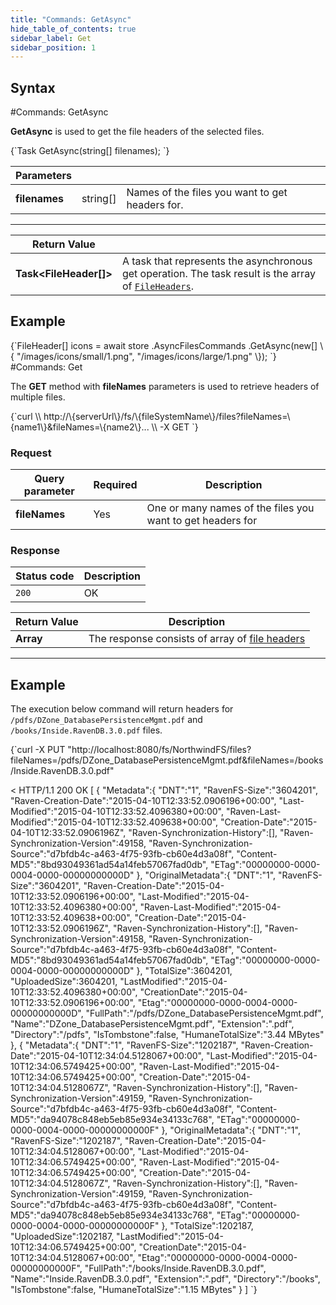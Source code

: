 ```yaml
---
title: "Commands: GetAsync"
hide_table_of_contents: true
sidebar_label: Get
sidebar_position: 1
---
```





## Syntax
<LanguageSwitcher supportedLanguages={supportedLanguages} />
<LanguageContent language="csharp">
#Commands: GetAsync

**GetAsync** is used to get the file headers of the selected files.



<TabItem value="get_1" label="get_1">
<CodeBlock language="csharp">
{`Task<FileHeader[]> GetAsync(string[] filenames);
`}
</CodeBlock>
</TabItem>

| Parameters | | |
| ------------- | ------------- | ----- |
| **filenames** | string[] | Names of the files you want to get headers for. |

---

| Return Value | |
| ------------- | ------------- |
| **Task&lt;FileHeader[]&gt;** | A task that represents the asynchronous get operation. The task result is the array of [`FileHeaders`](../../../../../glossary/file-header.mdx). |

## Example

<TabItem value="get_2" label="get_2">
<CodeBlock language="csharp">
{`FileHeader[] icons = await store
	.AsyncFilesCommands
	.GetAsync(new[]
	\{
		"/images/icons/small/1.png", "/images/icons/large/1.png"
	\});
`}
</CodeBlock>
</TabItem>

</LanguageContent>
<LanguageContent language="http">
#Commands: Get

The **GET** method with **fileNames** parameters is used to retrieve headers of multiple files.



<TabItem value="json" label="json">
<CodeBlock language="json">
{`curl \\
	http://\{serverUrl\}/fs/\{fileSystemName\}/files?fileNames=\{name1\}&fileNames=\{name2\}...  \\
	-X GET
`}
</CodeBlock>
</TabItem>

### Request

| Query parameter | Required | Description |
| ------------- | -- | ---- |
| **fileNames** | Yes | One or many names of the files you want to get headers for |

### Response

| Status code | Description |
| ----------- | - |
| `200` | OK |

| Return Value | Description |
| ------------- | ------------- |
| **Array** | The response consists of array of [file headers](../../../../../glossary/file-header.mdx) |

---

## Example

The execution below command will return headers for `/pdfs/DZone_DatabasePersistenceMgmt.pdf` and `/books/Inside.RavenDB.3.0.pdf` files.

<TabItem value="json" label="json">
<CodeBlock language="json">
{`curl -X PUT "http://localhost:8080/fs/NorthwindFS/files?fileNames=/pdfs/DZone_DatabasePersistenceMgmt.pdf&fileNames=/books/Inside.RavenDB.3.0.pdf"

< HTTP/1.1 200 OK
[
    \{
        "Metadata":\{
            "DNT":"1",
            "RavenFS-Size":"3604201",
            "Raven-Creation-Date":"2015-04-10T12:33:52.0906196+00:00",
            "Last-Modified":"2015-04-10T12:33:52.4096380+00:00",
            "Raven-Last-Modified":"2015-04-10T12:33:52.409638+00:00",
            "Creation-Date":"2015-04-10T12:33:52.0906196Z",
            "Raven-Synchronization-History":[],
            "Raven-Synchronization-Version":49158,
            "Raven-Synchronization-Source":"d7bfdb4c-a463-4f75-93fb-cb60e4d3a08f",
            "Content-MD5":"8bd93049361ad54a14feb57067fad0db",
            "ETag":"00000000-0000-0004-0000-00000000000D"
        \},
        "OriginalMetadata":\{
            "DNT":"1",
            "RavenFS-Size":"3604201",
            "Raven-Creation-Date":"2015-04-10T12:33:52.0906196+00:00",
            "Last-Modified":"2015-04-10T12:33:52.4096380+00:00",
            "Raven-Last-Modified":"2015-04-10T12:33:52.409638+00:00",
            "Creation-Date":"2015-04-10T12:33:52.0906196Z",
            "Raven-Synchronization-History":[],
            "Raven-Synchronization-Version":49158,
            "Raven-Synchronization-Source":"d7bfdb4c-a463-4f75-93fb-cb60e4d3a08f",
            "Content-MD5":"8bd93049361ad54a14feb57067fad0db",
            "ETag":"00000000-0000-0004-0000-00000000000D"
        \},
        "TotalSize":3604201,
        "UploadedSize":3604201,
        "LastModified":"2015-04-10T12:33:52.4096380+00:00",
        "CreationDate":"2015-04-10T12:33:52.0906196+00:00",
        "Etag":"00000000-0000-0004-0000-00000000000D",
        "FullPath":"/pdfs/DZone_DatabasePersistenceMgmt.pdf",
        "Name":"DZone_DatabasePersistenceMgmt.pdf",
        "Extension":".pdf",
        "Directory":"/pdfs",
        "IsTombstone":false,
        "HumaneTotalSize":"3.44 MBytes"
    \},
    \{
        "Metadata":\{
            "DNT":"1",
            "RavenFS-Size":"1202187",
            "Raven-Creation-Date":"2015-04-10T12:34:04.5128067+00:00",
            "Last-Modified":"2015-04-10T12:34:06.5749425+00:00",
            "Raven-Last-Modified":"2015-04-10T12:34:06.5749425+00:00",
            "Creation-Date":"2015-04-10T12:34:04.5128067Z",
            "Raven-Synchronization-History":[],
            "Raven-Synchronization-Version":49159,
            "Raven-Synchronization-Source":"d7bfdb4c-a463-4f75-93fb-cb60e4d3a08f",
            "Content-MD5":"da94078c848eb5eb85e934e34133c768",
            "ETag":"00000000-0000-0004-0000-00000000000F"
        \},
        "OriginalMetadata":\{
            "DNT":"1",
            "RavenFS-Size":"1202187",
            "Raven-Creation-Date":"2015-04-10T12:34:04.5128067+00:00",
            "Last-Modified":"2015-04-10T12:34:06.5749425+00:00",
            "Raven-Last-Modified":"2015-04-10T12:34:06.5749425+00:00",
            "Creation-Date":"2015-04-10T12:34:04.5128067Z",
            "Raven-Synchronization-History":[],
            "Raven-Synchronization-Version":49159,
            "Raven-Synchronization-Source":"d7bfdb4c-a463-4f75-93fb-cb60e4d3a08f",
            "Content-MD5":"da94078c848eb5eb85e934e34133c768",
            "ETag":"00000000-0000-0004-0000-00000000000F"
        \},
        "TotalSize":1202187,
        "UploadedSize":1202187,
        "LastModified":"2015-04-10T12:34:06.5749425+00:00",
        "CreationDate":"2015-04-10T12:34:04.5128067+00:00",
        "Etag":"00000000-0000-0004-0000-00000000000F",
        "FullPath":"/books/Inside.RavenDB.3.0.pdf",
        "Name":"Inside.RavenDB.3.0.pdf",
        "Extension":".pdf",
        "Directory":"/books",
        "IsTombstone":false,
        "HumaneTotalSize":"1.15 MBytes"
    \}
]
`}
</CodeBlock>
</TabItem>

</LanguageContent>

<!---

-->